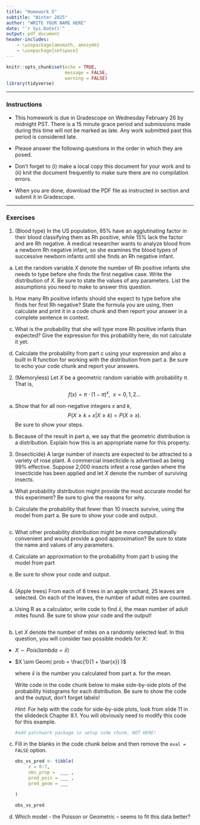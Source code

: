 ```yaml
---
title: "Homework 5"
subtitle: "Winter 2025"
author: "WRITE YOUR NAME HERE"
date: "`r Sys.Date()`"
output: pdf_document
header-includes:
    - \usepackage{amsmath, amssymb}
    - \usepackage{setspace} 
---
```


\onehalfspacing

```r
knitr::opts_chunk$set(echo = TRUE,
                      message = FALSE,
                      warning = FALSE)
library(tidyverse)

```


* * * 

### Instructions

- This homework is due in Gradescope on Wednesday February 26 by midnight PST. There is a 15 minute grace period and submissions made during this time will not be marked as late. Any work submitted past this period is considered late.  

- Please answer the following questions in the order in which they are posed. 

- Don't forget to (i) make a local copy this document for your work and to (ii) knit the document frequently to make sure there are no compilation errors. 

- When you are done, download the PDF file as instructed in section and submit it in Gradescope. 

* * *


### Exercises 


1. (Blood type) In the US population, 85% have an agglutinating factor in their blood classifying them as Rh positive, while 15% lack the factor and are Rh negative. A medical researcher wants to analyze blood from a newborn Rh negative infant, so she examines the blood types of successive newborn infants until she finds an Rh negative infant. 


a. Let the random variable $X$ denote the number of Rh positive infants she needs to type before she finds the first negative case. Write the distribution of $X$. Be sure to state the values of any parameters. List the assumptions you need to make to answer this question.

b. How many Rh positive infants should she expect to type before she finds her first Rh negative? State the formula you are using, then calculate and print it in a code chunk  and then report your answer in a complete sentence in context.

c. What is the probability that she will type more Rh positive infants than expected? Give the expression for this probability here, do not calculate it yet. 

d. Calculate the probability from part c using your expression and also a built in R function for working with the distribution from part a. Be sure to echo your code chunk and report your answers.  
   
2. (Memoryless) Let $X$ be a geometric random variable with probability $\pi$. That is,
$$f(x) = \pi \cdot (1 - \pi)^{x}, \ \ x = 0, 1, 2 \dots$$ 

a. Show that for all non-negative integers  $x$ and $k$,
$$P(X \geq k + x | X \geq k) = P(X \geq x).$$ Be sure to show your steps.

b. Because of the result in part a, we say that the geometric distribution is a \emph{memoryless} distribution. Explain how this is an appropriate name for this property.

3. (Insecticide) A large number of insects are expected to be attracted to a variety of rose plant. A commercial insecticide is advertised as being 99% effective. Suppose 2,000 insects infest a rose garden where the insecticide has been applied and let $X$ denote the number of surviving insects.
  
a. What probability distribution might provide the most accurate model for this experiment? Be sure to give the reasons for why.


b. Calculate the probability that fewer than 10 insects survive, using the model from  part a. Be sure to show your code and output.

    ```r
    
    
    ```

c. What other probability distribution might be more computationally convenient and would provide a good approximation? Be sure to state the name and values of any parameters.

d. Calculate  an approximation to the probability from part b using the model from part 
c. Be sure to show your code and output.

    ```r
    
    
    ```
  


4. (Apple trees) From each of 6 trees in an apple orchard, 25 leaves are selected. On each of the leaves, the number of adult mites are counted. 

    \begin{table}[h]
    \centering
    \begin{tabular}{c|ccccccccc} \hline
    $x$ & 0 & 1 & 2 & 3 & 4 & 5 & 6 & 7 & 8+ \\
    count & 70 & 38 & 17 & 10 & 9 & 3 & 2 & 1 & 0 \\ \hline
    \end{tabular}
    \end{table}

a. Using R as a calculator, write code to find $\bar{x}$, the mean number of adult mites found. Be sure to show your code and the output!

    ```r


    ```

b. Let $X$ denote the number of mites on a randomly selected leaf. In this question, you will consider two possible models for $X$:

 - $X \sim Pois(lambda = \bar{x})$ 
    
 - $X \sim Geom( prob = \frac{1}{1 + \bar{x}} )$
 
    where $\bar{x}$ is the number you calculated from part a. for the mean. 
  
    Write code in the code chunk below to make side-by-side plots of the probability histograms for each distribution. Be sure to show the code and the output, don't forget labels!

    *Hint*: For help with the code for side-by-side plots, look from slide 11 in the slidedeck Chapter 8.1. You will obviously need to modify this code for this example. 

    ```r
    #add patchwork package in setup code chunk, NOT HERE!


    ```
    
    
c. Fill in the blanks in the code chunk below and then remove the `eval = FALSE` option. 


    ```r
    
    obs_vs_pred <- tibble(
         x = 0:7,
         obs_prop =  ___ ,
         pred_pois = ___ ,
         pred_geom = ___
         
    )
    
    obs_vs_pred
    
    
    ```
    

d. Which model - the Poisson or Geometric -- seems to fit this data better? 

